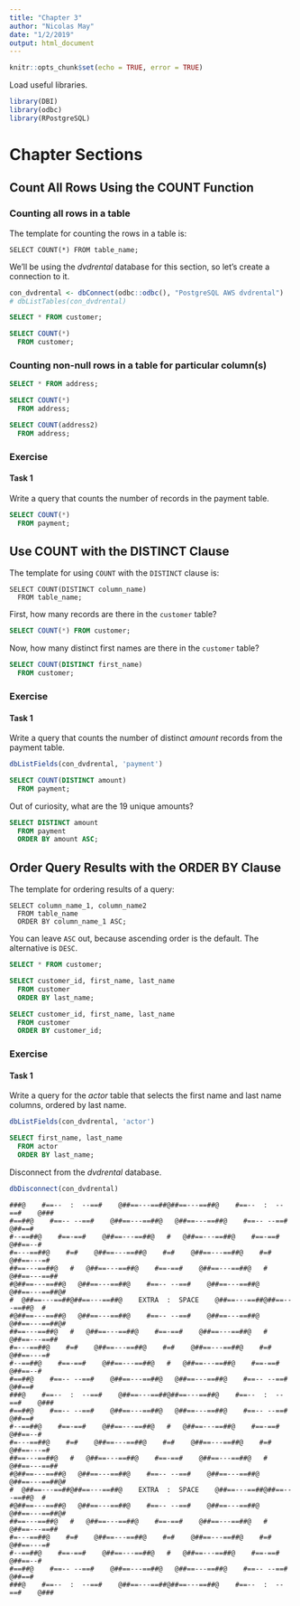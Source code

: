 ```yaml
---
title: "Chapter 3"
author: "Nicolas May"
date: "1/2/2019"
output: html_document
---
```


```r
knitr::opts_chunk$set(echo = TRUE, error = TRUE)
```

Load useful libraries.
```r
library(DBI)
library(odbc)
library(RPostgreSQL)
```


# Chapter Sections

## Count All Rows Using the COUNT Function

### Counting all rows in a table

The template for counting the rows in a table is:
```
SELECT COUNT(*) FROM table_name;
```

We'll be using the _dvdrental_ database for this section, so let's create a connection to it.
```r
con_dvdrental <- dbConnect(odbc::odbc(), "PostgreSQL AWS dvdrental")
# dbListTables(con_dvdrental)
```

```sql
SELECT * FROM customer;
```

```sql
SELECT COUNT(*) 
  FROM customer;
```

### Counting non-null rows in a table for particular column(s)

```sql
SELECT * FROM address;
```

```sql
SELECT COUNT(*) 
  FROM address;
```


```sql
SELECT COUNT(address2) 
  FROM address;
```

### Exercise

#### Task 1

Write a query that counts the number of records in the payment table.

```sql
SELECT COUNT(*) 
  FROM payment;
```


## Use COUNT with the DISTINCT Clause

The template for using `COUNT` with the `DISTINCT` clause is:
```
SELECT COUNT(DISTINCT column_name)
  FROM table_name;
```

First, how many records are there in the `customer` table?
```sql
SELECT COUNT(*) FROM customer;
```

Now, how many distinct first names are there in the `customer` table?
```sql
SELECT COUNT(DISTINCT first_name)
  FROM customer;
```

### Exercise

#### Task 1

Write a query that counts the number of distinct _amount_ records from the payment table.

```r
dbListFields(con_dvdrental, 'payment')
```


```sql
SELECT COUNT(DISTINCT amount)
  FROM payment;
```

Out of curiosity, what are the 19 unique amounts?
```sql
SELECT DISTINCT amount
  FROM payment
  ORDER BY amount ASC;
```


## Order Query Results with the ORDER BY Clause

The template for ordering results of a query:
```
SELECT column_name_1, column_name2
  FROM table_name
  ORDER BY column_name_1 ASC;
```

You can leave `ASC` out, because ascending order is the default. The alternative is `DESC`.

```sql
SELECT * FROM customer;
```

```sql
SELECT customer_id, first_name, last_name
  FROM customer
  ORDER BY last_name;
```

```sql
SELECT customer_id, first_name, last_name
  FROM customer
  ORDER BY customer_id;
```

### Exercise

#### Task 1

Write a query for the _actor_ table that selects the first name and last name columns, ordered by last name.

```r
dbListFields(con_dvdrental, 'actor')
```

```sql
SELECT first_name, last_name
  FROM actor
  ORDER BY last_name;
```

Disconnect from the _dvdrental_ database.
```r
dbDisconnect(con_dvdrental)
```


```
###@    #==--  :  --==#    @##==---==##@##==---==##@    #==--  :  --==#    @###
#==##@    #==-- --==#    @##==---==##@   @##==---==##@    #==-- --==#    @##==#
#--==##@    #==-==#    @##==---==##@   #   @##==---==##@    #==-==#    @##==--#
#=---==##@    #=#    @##==---==##@    #=#    @##==---==##@    #=#    @##==---=#
##==---==##@   #   @##==---==##@    #==-==#    @##==---==##@   #   @##==---==##
#@##==---==##@   @##==---==##@    #==-- --==#    @##==---==##@   @##==---==##@#
#  @##==---==##@##==---==##@    EXTRA  :  SPACE    @##==---==##@##==---==##@  #
#@##==---==##@   @##==---==##@    #==-- --==#    @##==---==##@   @##==---==##@#
##==---==##@   #   @##==---==##@    #==-==#    @##==---==##@   #   @##==---==##
#=---==##@    #=#    @##==---==##@    #=#    @##==---==##@    #=#    @##==---=#
#--==##@    #==-==#    @##==---==##@   #   @##==---==##@    #==-==#    @##==--#
#==##@    #==-- --==#    @##==---==##@   @##==---==##@    #==-- --==#    @##==#
###@    #==--  :  --==#    @##==---==##@##==---==##@    #==--  :  --==#    @###
#==##@    #==-- --==#    @##==---==##@   @##==---==##@    #==-- --==#    @##==#
#--==##@    #==-==#    @##==---==##@   #   @##==---==##@    #==-==#    @##==--#
#=---==##@    #=#    @##==---==##@    #=#    @##==---==##@    #=#    @##==---=#
##==---==##@   #   @##==---==##@    #==-==#    @##==---==##@   #   @##==---==##
#@##==---==##@   @##==---==##@    #==-- --==#    @##==---==##@   @##==---==##@#
#  @##==---==##@##==---==##@    EXTRA  :  SPACE    @##==---==##@##==---==##@  #
#@##==---==##@   @##==---==##@    #==-- --==#    @##==---==##@   @##==---==##@#
##==---==##@   #   @##==---==##@    #==-==#    @##==---==##@   #   @##==---==##
#=---==##@    #=#    @##==---==##@    #=#    @##==---==##@    #=#    @##==---=#
#--==##@    #==-==#    @##==---==##@   #   @##==---==##@    #==-==#    @##==--#
#==##@    #==-- --==#    @##==---==##@   @##==---==##@    #==-- --==#    @##==#
###@    #==--  :  --==#    @##==---==##@##==---==##@    #==--  :  --==#    @###
```
